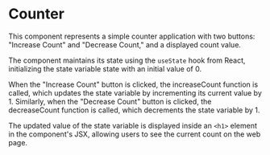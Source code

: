 

<Meta of={CounterStories} />

# Counter

This component represents a simple counter application with two buttons: "Increase Count" and "Decrease Count," and a displayed count value.

The component maintains its state using the `useState` hook from React, initializing the state variable state with an initial value of 0.

When the "Increase Count" button is clicked, the increaseCount function is called, which updates the state variable by incrementing its current value by 1. Similarly, when the "Decrease Count" button is clicked, the decreaseCount function is called, which decrements the state variable by 1.

The updated value of the state variable is displayed inside an `<h1>` element in the component's JSX, allowing users to see the current count on the web page.

<Story of={CounterStories.Primary} />
